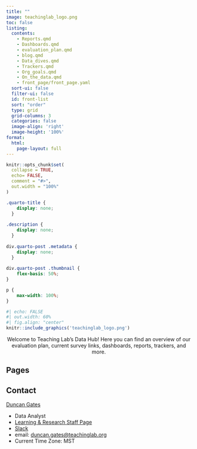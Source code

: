 ```yaml
---
title: ""
image: teachinglab_logo.png
toc: false
listing:
  contents: 
    - Reports.qmd
    - Dashboards.qmd
    - evaluation_plan.qmd
    - blog.qmd
    - Data_dives.qmd
    - Trackers.qmd
    - Org_goals.qmd
    - On_the_data.qmd
    - front_page/front_page.yaml
  sort-ui: false
  filter-ui: false
  id: front-list
  sort: "order"
  type: grid
  grid-columns: 3
  categories: false
  image-align: 'right'
  image-height: '100%'
format:
  html:
    page-layout: full
---
```


```r
knitr::opts_chunk$set(
  collapse = TRUE,
  echo= FALSE,
  comment = "#>",
  out.width = "100%"
)
```

```css
.quarto-title {
    display: none;
  }
  
.description {
    display: none;
  }
  
div.quarto-post .metadata {
    display: none;
  }
  
div.quarto-post .thumbnail {
    flex-basis: 50%;
}

p {
    max-width: 100%;
}

```

```r
#| echo: FALSE
#| out.width: 60%
#| fig.align: "center"
knitr::include_graphics('teachinglab_logo.png')
```

<center>Welcome to Teaching Lab’s Data Hub! Here you can find an overview of our evaluation plan, current survey links, dashboards, reports, trackers, and more.</center>

## Pages

::: {#front-list}
:::

## Contact

[Duncan Gates](https://datahub.teachinglab.org/people/duncan_gates.html)

-   Data Analyst
-   [Learning & Research Staff Page](https://sites.google.com/teachinglab.org/staff-site/learning-research)
-   [Slack](https://teachinglabhq.slack.com/team/U01MRR8KBRU)
-   email: [duncan.gates\@teachinglab.org](mailto:duncan.gates@teachinglab.org){.email}
-   Current Time Zone: MST
